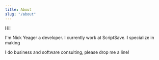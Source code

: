 ```yaml
---
title: About
slug: "/about"
---
```


Hi!

I'm Nick Yeager a developer. I currently work at ScriptSave. I specialize in making

I do business and software consulting, please drop me a line!
